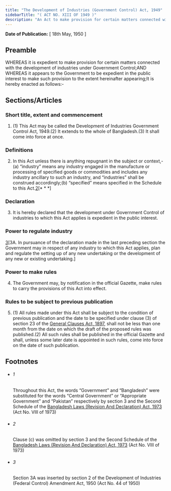 ```yaml
---
title: "The Development of Industries (Government Control) Act, 1949"
sidebarTitle: "( ACT NO. XIII OF 1949 )"
description: "An Act to make provision for certain matters connected with the development of industries under Government Control.1♣"
---
```


**Date of Publication:** [ 18th May, 1950 ]

## Preamble

WHEREAS it is expedient to make provision for certain matters connected with the development of industries under Government Control;AND WHEREAS it appears to the Government to be expedient in the public interest to make such provision to the extent hereinafter appearing;It is hereby enacted as follows:-

## Sections/Articles

### Short title, extent and commencement

1. (1) This Act may be called the Development of Industries Government Control Act, 1949.(2) It extends to the whole of Bangladesh.(3) It shall come into force at once.

### Definitions

2. In this Act unless there is anything repugnant in the subject or context,-(a) “industry” means any industry engaged in the manufacture or processing of specified goods or commodities and includes any industry ancillary to such an industry, and “industries” shall be construed accordingly;(b) “specified” means specified in the Schedule to this Act.[2](1)[\* \* \*]

### Declaration

3. It is hereby declared that the development under Government Control of industries to which this Act applies is expedient in the public interest.

### Power to regulate industry

[3](1)[3A. In pursuance of the declaration made in the last preceding section the Government may in respect of any industry to which this Act applies, plan and regulate the setting up of any new undertaking or the development of any new or existing undertaking.]

### Power to make rules

4. The Government may, by notification in the official Gazette, make rules to carry the provisions of this Act into effect.

### Rules to be subject to previous publication

5. (1) All rules made under this Act shall be subject to the condition of previous publication and the date to be specified under clause (3) of section 23 of the [General Clauses Act, 1897](/act-73.html "General Clauses Act, 1897"), shall not be less than one month from the date on which the draft of the proposed rules was published.(2) All such rules shall be published in the official Gazette and shall, unless some later date is appointed in such rules, come into force on the date of such publication.

## Footnotes

- ###### 1

  Throughout this Act, the words “Government” and “Bangladesh” were substituted for the words “Central Government” or “Appropriate Government” and “Pakistan” respectively by section 3 and the Second Schedule of the [Bangladesh Laws (Revision And Declaration) Act, 1973](/act-430.html "Bangladesh Laws (Revision And Declaration) Act, 1973") (Act No. VIII of 1973)

- ###### 2

  Clause (c) was omitted by section 3 and the Second Schedule of the [Bangladesh Laws (Revision And Declaration) Act, 1973](/act-430.html "Bangladesh Laws (Revision And Declaration) Act, 1973") (Act No. VIII of 1973)

- ###### 3

  Section 3A was inserted by section 2 of the Development of Industries (Federal Control) Amendment Act, 1950 (Act No. 44 of 1950)
